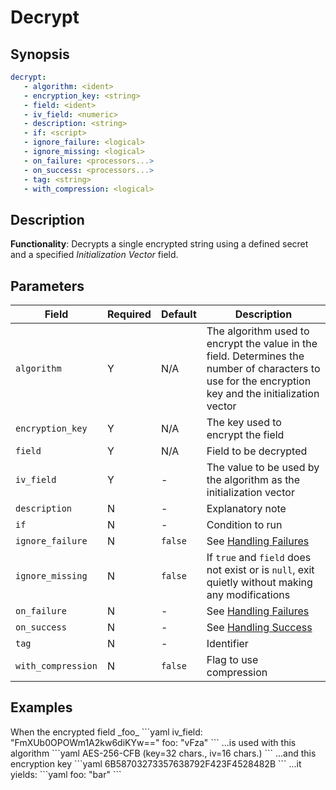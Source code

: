 # Decrypt

## Synopsis

```yaml {2-5}
decrypt:
   - algorithm: <ident>
   - encryption_key: <string>
   - field: <ident>
   - iv_field: <numeric>
   - description: <string>
   - if: <script>
   - ignore_failure: <logical>
   - ignore_missing: <logical>
   - on_failure: <processors...>
   - on_success: <processors...>
   - tag: <string>
   - with_compression: <logical>
```

## Description

**Functionality**: Decrypts a single encrypted string using a defined secret and a specified _Initialization Vector_ field.

## Parameters

|Field|Required|Default|Description|
|---|---|---|---|
|`algorithm`|Y|N/A|The algorithm used to encrypt the value in the field. Determines the number of characters to use for the encryption key and the initialization vector|
|`encryption_key`|Y|N/A|The key used to encrypt the field|
|`field`|Y|N/A|Field to be decrypted|
|`iv_field`|Y|-|The value to be used by the algorithm as the initialization vector|
|`description`|N|-|Explanatory note|
|`if`|N|-|Condition to run|
|`ignore_failure`|N|`false`|See [Handling Failures](../handling-failures.mdx)|
|`ignore_missing`|N|`false`|If `true` and `field` does not exist or is `null`, exit quietly without making any modifications|
|`on_failure`|N|-|See [Handling Failures](../handling-failures.mdx)|
|`on_success`|N|-|See [Handling Success](../handling-success.mdx)|
|`tag`|N|-|Identifier|
|`with_compression`|N|`false`|Flag to use compression|

## Examples

<Example>
   <Description>
   When the encrypted field _foo_
   </Description>
   <SampleCode>
   ```yaml
   iv_field: "FmXUb0OPOWm1A2kw6diKYw=="
   foo: "vFza"
   ```
   </SampleCode>

   <Description>
   ...is used with this algorithm
   </Description>
   <SampleCode>
   ```yaml
   AES-256-CFB (key=32 chars., iv=16 chars.)
   ```
  </SampleCode>

   <Description>
   ...and this encryption key
   </Description>
   <SampleCode>
   ```yaml
   6B58703273357638792F423F4528482B
   ```
   </SampleCode>

   <Description>
   ...it yields:
   </Description>
   <SampleCode>
   ```yaml
   foo: "bar"
   ```
   </SampleCode>
</Example>
